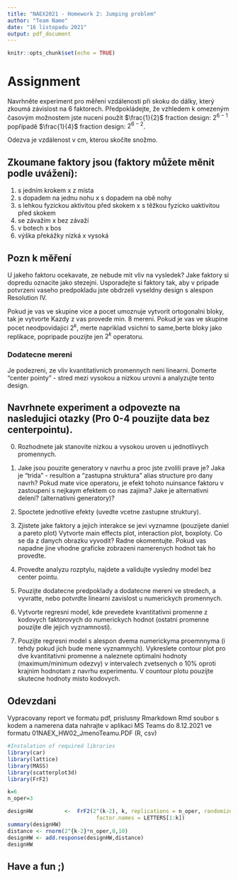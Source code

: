 ```yaml
---
title: "NAEX2021 - Homework 2: Jumping problem"
author: "Team Name"
date: "16 listopadu 2021"
output: pdf_document
---
```


```r
knitr::opts_chunk$set(echo = TRUE)
```

# Assignment 

Navrhněte experiment pro měření vzdálenosti při skoku do dálky, který zkoumá závislost na 6 faktorech. Předpokládejte, že vzhledem k omezeným časovým možnostem jste nuceni použít $\frac{1}{2}$ fraction design: $2^{6-1}$ popřípadě $\frac{1}{4}$ fraction design: $2^{6-2}$.

Odezva je vzdálenost v cm, kterou skočíte snožmo.

## Zkoumane faktory jsou (faktory můžete měnit podle uvážení):

 1) s jedním krokem x z místa
 2) s dopadem na jednu nohu x s dopadem na obě nohy
 3) s lehkou fyzickou aktivitou před skokem x s těžkou fyzicko uaktivitou před skokem
 4) se závažím x bez závaží
 5) v botech x bos
 6) výška překážky nízká x vysoká
 
## Pozn k měření


U jakeho  faktoru ocekavate, ze nebude mit vliv na vysledek? Jake faktory si dopredu oznacite jako stezejni. Usporadejte si faktory tak, aby v pripade potvrzeni vaseho  predpokladu jste obdrzeli vyseldny design s alespon Resolution IV.

Pokud je vas ve skupine vice a pocet umoznuje vytvorit ortogonalni bloky, tak je vytvorte  Kazdy z vas provede min. 8 mereni. 
Pokud je vas ve skupine pocet neodpovidajici $2^k$, merte napriklad vsichni to same,berte bloky jako replikace, popripade pouzijte jen $2^k$ operatoru.

### Dodatecne mereni

Je podezreni, ze vliv kvantitativnich promennych neni linearni. Domerte "center pointy" - stred mezi vysokou a nizkou urovni a analyzujte tento design. 


## Navrhnete experiment a odpovezte na nasledujici otazky (Pro 0-4 pouzijte data bez centerpointu).

 0) Rozhodnete jak stanovite nizkou a vysokou uroven u jednotlivych promennych.

 1) Jake jsou pouzite generatory v navrhu a proc jste zvolili prave je?
    Jaka je "trida" - resultion a "zastupna struktura" alias structure pro dany navrh?
    Pokud mate vice operatoru, je efekt tohoto nuinsance faktoru v zastoupeni s nejkaym efektem co nas zajima? 
    Jake je alternativni deleni? (alternativni generatory)?

 2) Spoctete jednotlive efekty (uvedte vcetne zastupne struktury).

 3) Zjistete jake faktory a jejich interakce se jevi vyznamne (pouzijete daniel a pareto plot)
    Vytvorte main effects plot, interaction plot, boxploty.
    Co se da z danych obrazku vyvodit? Radne okomentujte. Pokud vas napadne jine vhodne graficke zobrazeni namerenych hodnot tak ho provedte.

 4) Provedte analyzu rozptylu, najdete a validujte vysledny model bez center pointu.

 5)  Pouzijte dodatecne predpoklady a dodatecne mereni ve stredech, 
     a vyvratte, nebo potvrdte linearni zavislost u numerickych promennych.

 6)  Vytvorte regresni model, kde prevedete kvantitativni promenne z kodovych faktorovych do numerickych hodnot 
    (ostatni promenne pouzijte dle jejich vyznamnosti).

  7)  Pouzijte regresni model s alespon dvema numerickyma proemnnyma (i tehdy pokud jich bude mene vyznamnych). Vykreslete contour plot pro dve kvantitativni promenne a naleznete optimalni hodnoty (maximum/minimum odezvy) v intervalech zvetsenych o 10% oproti krajnim hodnotam z navrhu experimentu. V countour plotu pouzijte skutecne hodnoty misto kodovych.


## Odevzdani

Vypracovany report ve formatu pdf, prislusny Rmarkdown Rmd soubor s kodem a namerena data nahrajte v aplikaci MS Teams do 8.12.2021 ve formatu 01NAEX_HW02_JmenoTeamu.PDF (R, csv)



```r
#Instalation of required libraries
library(car)        
library(lattice)    
library(MASS)
library(scatterplot3d)
library(FrF2)           
```
```r
k=6
n_oper=3

designHW          <-  FrF2(2^(k-2), k, replications = n_oper, randomize = T, seed = c(42),
                            factor.names = LETTERS[1:k])
summary(designHW)
distance <- rnorm(2^{k-2}*n_oper,0,10)
designHW <- add.response(designHW,distance)
designHW
```

## Have a fun ;)